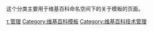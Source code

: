 {{Wikipedia category
|tracking=y
|purpose=维护模板命名空间
|desc=这个分类是[[:Category:维基百科管理|维基百科管理]]的一部分。模板不应该直接出现在这个分类里。{{For|对于模板本身的分类|:Category:维基百科模板}}
}}

这个分类主要用于维基百科命名空间下的关于模板的页面。
[[Category:各MediaWiki特性维基百科管理|τ 管理]]
[[Category:维基百科模板|Category:维基百科模板]]
[[Category:维基百科技术管理|Category:维基百科技术管理]]